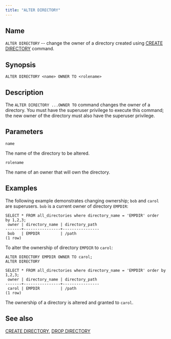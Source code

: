 ```yaml
---
title: "ALTER DIRECTORY"
---
```


<div id="alter_directory" class="registered_link"></div>

## Name

`ALTER DIRECTORY` -- change the owner of a directory created using [CREATE DIRECTORY](22_create_directory/#create_directory) command.

## Synopsis

```text
ALTER DIRECTORY <name> OWNER TO <rolename>
```

## Description

The `ALTER DIRECTORY ...OWNER TO` command changes the owner of a directory. You must have the superuser privilege to execute this command; the new owner of the directory must also have the superuser privilege.

## Parameters

`name`

 The name of the directory to be altered.

`rolename`

 The name of an owner that will own the directory.

## Examples

The following example demonstrates changing ownership; `bob` and `carol` are superusers. `bob` is a current owner of directory `EMPDIR`:

```text
SELECT * FROM all_directories where directory_name = 'EMPDIR' order
by 1,2,3;
 owner | directory_name | directory_path
-------+----------------+----------------
 bob   | EMPDIR         | /path
(1 row)
```

To alter the ownership of directory `EMPDIR` to `carol`:

```text
ALTER DIRECTORY EMPDIR OWNER TO carol;
ALTER DIRECTORY

SELECT * FROM all_directories where directory_name = 'EMPDIR' order by
1,2,3;
 owner | directory_name | directory_path
-------+----------------+----------------
 carol | EMPDIR         | /path
(1 row)
```

The ownership of a directory is altered and granted to `carol`.

## See also

[CREATE DIRECTORY](22_create_directory/#create_directory), [DROP DIRECTORY](46_drop_directory/#drop_directory)
